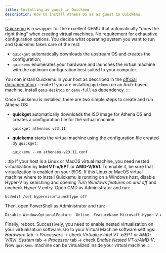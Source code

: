 ```yaml
---
title: Installing as guest in Quickemu
description: How to install Athena OS as as guest in Quickemu.
---
```


[Quickemu](https://github.com/quickemu-project/quickemu) is a wrapper for the excellent QEMU that automatically "does the right thing" when creating virtual machines. No requirement for exhaustive configuration options. You decide what operating system you want to run and Quickemu takes care of the rest:
* `quickget` automatically downloads the upstream OS and creates the configuration;
* `quickemu` enumerates your hardware and launches the virtual machine with the optimum configuration best suited to your computer.

You can install Quickemu in your host as described in the [official documentation](https://github.com/quickemu-project/quickemu/wiki/01-Installation).
:::note
If you are installing `quickemu` on an Arch-based machine, install `qemu-desktop` or `qemu-full` as dependency.
:::

Once Quickemu is installed, there are two simple steps to create and run Athena OS:
* **quickget** automatically downloads the ISO image for Athena OS and creates a configuration file for the virtual machine:
  ```shell
  quickget athenaos v23.11
  ```
* **quickemu** starts the virtual machine using the configuration file created by `quickget`:
  ```shell
  quickemu --vm athenaos-v23.11.conf
  ```
:::tip
If your host is a Linux or MacOS virtual machine, you need nested virtualization by **Intel VT-x/EPT** or **AMD-V/RVI**. To enable it, be sure that virtualization is enabled on your BIOS. If this Linux or MacOS virtual machine where to install Quickemu is running on a Windows host, disable Hyper-V by searching and opening *Turn Windows features on and off* and uncheck *Hyper-V* entry. Open CMD as Administrator and run:
```shell
bcdedit /set hypervisorlaunchtype off
```
Then, open PowerShell as Administrator and run:
```powershell
Disable-WindowsOptionalFeature -Online -FeatureName Microsoft-Hyper-V-All
```
Finally, reboot.
Successively, you need to enable nested virtualization on your virtualization software. Go to your Virtual Machine software settings:
<Tabs>
<TabItem label="VMware Workstation">
*Hardware* tab -> *Processors* -> check *Virtualize Intel VT-x/EPT or AMD-V/RVI*.
</TabItem>
<TabItem label="Oracle VirtualBox">
*System* tab -> *Processor* tab -> check *Enable Nested VT-x/AMD-V*.
</TabItem>
</Tabs>
Now `quickemu` machine can be virtualized inside your virtual machine.
:::
<ImageComponent />
